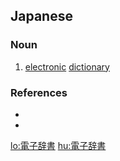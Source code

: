==Japanese==
{{ja-kanjitab|でん|し|じ|しょ|yomi=on}}

===Noun===
{{ja-noun|でんしじしょ}}

# [[electronic]] [[dictionary]]

===References===
* {{R:Kojien}}
* {{R:Meikyo}}

[[lo:電子辞書]]
[[hu:電子辞書]]